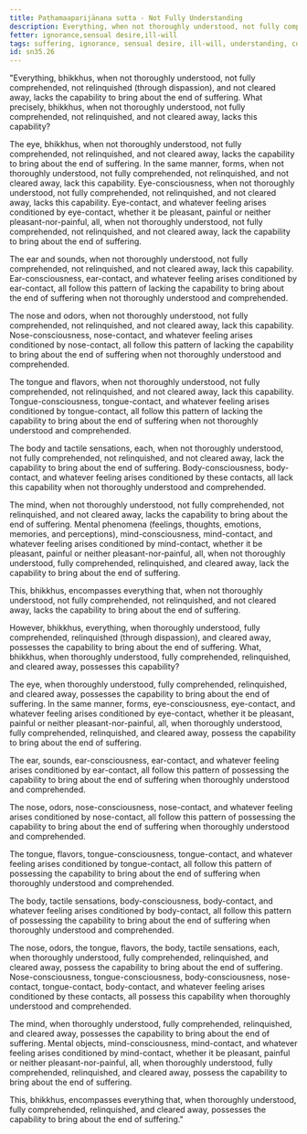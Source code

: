 ```yaml
---
title: Paṭhamaaparijānana sutta - Not Fully Understanding
description: Everything, when not thoroughly understood, not fully comprehended, not relinquished through dispassion, and not cleared away, lacks the capability to bring about the end of suffering.
fetter: ignorance,sensual desire,ill-will
tags: suffering, ignorance, sensual desire, ill-will, understanding, comprehension, relinquishment, dispassion, sn, sn35-44, sn35, six-sense bases
id: sn35.26
---
```


"Everything, bhikkhus, when not thoroughly understood, not fully comprehended, not relinquished (through dispassion), and not cleared away, lacks the capability to bring about the end of suffering. What precisely, bhikkhus, when not thoroughly understood, not fully comprehended, not relinquished, and not cleared away, lacks this capability?

The eye, bhikkhus, when not thoroughly understood, not fully comprehended, not relinquished, and not cleared away, lacks the capability to bring about the end of suffering. In the same manner, forms, when not thoroughly understood, not fully comprehended, not relinquished, and not cleared away, lack this capability. Eye-consciousness, when not thoroughly understood, not fully comprehended, not relinquished, and not cleared away, lacks this capability. Eye-contact, and whatever feeling arises conditioned by eye-contact, whether it be pleasant, painful or neither pleasant-nor-painful, all, when not thoroughly understood, not fully comprehended, not relinquished, and not cleared away, lack the capability to bring about the end of suffering.

The ear and sounds, when not thoroughly understood, not fully comprehended, not relinquished, and not cleared away, lack this capability. Ear-consciousness, ear-contact, and whatever feeling arises conditioned by ear-contact, all follow this pattern of lacking the capability to bring about the end of suffering when not thoroughly understood and comprehended.

The nose and odors, when not thoroughly understood, not fully comprehended, not relinquished, and not cleared away, lack this capability. Nose-consciousness, nose-contact, and whatever feeling arises conditioned by nose-contact, all follow this pattern of lacking the capability to bring about the end of suffering when not thoroughly understood and comprehended.

The tongue and flavors, when not thoroughly understood, not fully comprehended, not relinquished, and not cleared away, lack this capability. Tongue-consciousness, tongue-contact, and whatever feeling arises conditioned by tongue-contact, all follow this pattern of lacking the capability to bring about the end of suffering when not thoroughly understood and comprehended.

The body and tactile sensations, each, when not thoroughly understood, not fully comprehended, not relinquished, and not cleared away, lack the capability to bring about the end of suffering. Body-consciousness, body-contact, and whatever feeling arises conditioned by these contacts, all lack this capability when not thoroughly understood and comprehended.

The mind, when not thoroughly understood, not fully comprehended, not relinquished, and not cleared away, lacks the capability to bring about the end of suffering. Mental phenomena (feelings, thoughts, emotions, memories, and perceptions), mind-consciousness, mind-contact, and whatever feeling arises conditioned by mind-contact, whether it be pleasant, painful or neither pleasant-nor-painful, all, when not thoroughly understood, fully comprehended, relinquished, and cleared away, lack the capability to bring about the end of suffering.

This, bhikkhus, encompasses everything that, when not thoroughly understood, not fully comprehended, not relinquished, and not cleared away, lacks the capability to bring about the end of suffering.

However, bhikkhus, everything, when thoroughly understood, fully comprehended, relinquished (through dispassion), and cleared away, possesses the capability to bring about the end of suffering. What, bhikkhus, when thoroughly understood, fully comprehended, relinquished, and cleared away, possesses this capability?

The eye, when thoroughly understood, fully comprehended, relinquished, and cleared away, possesses the capability to bring about the end of suffering. In the same manner, forms, eye-consciousness, eye-contact, and whatever feeling arises conditioned by eye-contact, whether it be pleasant, painful or neither pleasant-nor-painful, all, when thoroughly understood, fully comprehended, relinquished, and cleared away, possess the capability to bring about the end of suffering.

The ear, sounds, ear-consciousness, ear-contact, and whatever feeling arises conditioned by ear-contact, all follow this pattern of possessing the capability to bring about the end of suffering when thoroughly understood and comprehended.

The nose, odors, nose-consciousness, nose-contact, and whatever feeling arises conditioned by nose-contact, all follow this pattern of possessing the capability to bring about the end of suffering when thoroughly understood and comprehended.

The tongue, flavors, tongue-consciousness, tongue-contact, and whatever feeling arises conditioned by tongue-contact, all follow this pattern of possessing the capability to bring about the end of suffering when thoroughly understood and comprehended.

The body, tactile sensations, body-consciousness, body-contact, and whatever feeling arises conditioned by body-contact, all follow this pattern of possessing the capability to bring about the end of suffering when thoroughly understood and comprehended.

The nose, odors, the tongue, flavors, the body, tactile sensations, each, when thoroughly understood, fully comprehended, relinquished, and cleared away, possess the capability to bring about the end of suffering. Nose-consciousness, tongue-consciousness, body-consciousness, nose-contact, tongue-contact, body-contact, and whatever feeling arises conditioned by these contacts, all possess this capability when thoroughly understood and comprehended.

The mind, when thoroughly understood, fully comprehended, relinquished, and cleared away, possesses the capability to bring about the end of suffering. Mental objects, mind-consciousness, mind-contact, and whatever feeling arises conditioned by mind-contact, whether it be pleasant, painful or neither pleasant-nor-painful, all, when thoroughly understood, fully comprehended, relinquished, and cleared away, possess the capability to bring about the end of suffering.

This, bhikkhus, encompasses everything that, when thoroughly understood, fully comprehended, relinquished, and cleared away, possesses the capability to bring about the end of suffering."
